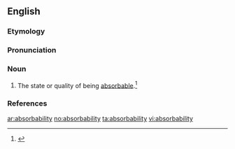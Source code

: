 ==English==

===Etymology===
{{suffix|absorb|ability}}

===Pronunciation===
{{a|US}} {{IPA|/əbˌsɔɹb.əˈbɪl.ɪ.ti/|/əbˌzɔɹb.əˈbɪl.ɪ.ti/}}

===Noun===
{{en-noun|absorbabilities}}

# The state or quality of being [[absorbable]].{{defdate|First attested in the late 18<sup>th</sup> century.}}<ref name=SOED>{{reference-book | last =| first = | authorlink =  | coauthors =  | editor =Brown, Lesley  | others =  | title = The Shorter Oxford English Dictionary | origdate =  | origyear = 1933| origmonth =  | url =  | format =  | accessdate =  | accessyear =  | accessmonth =  | edition = 5th | date =  | year =2003| month =  | publisher =Oxford University Press  | location =Oxford, UK | language =  | id =  | doi = | isbn =978-0-19-860575-7 | lccn = | ol = | pages =9| chapter =  | chapterurl =  | quote =}}</ref>

===References===
<references/>

[[ar:absorbability]]
[[no:absorbability]]
[[ta:absorbability]]
[[vi:absorbability]]